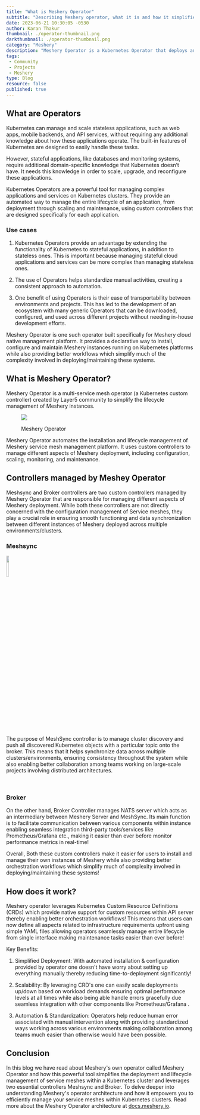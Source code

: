```yaml
---
title: "What is Meshery Operator"
subtitle: "Describing Meshery operator, what it is and how it simplifies management"
date: 2023-06-21 10:30:05 -0530
author: Karan Thakur
thumbnail: ./operator-thumbnail.png
darkthumbnail: ./operator-thumbnail.png
category: "Meshery"
description: "Meshery Operator is a Kubernetes Operator that deploys and manages the lifecycle of two Meshery components critical to Meshery’s operations of Kubernetes clusters."
tags:
 - Community
 - Projects
 - Meshery
type: Blog
resource: false
published: true
---
```




<BlogWrapper>


## What are Operators
Kubernetes can manage and scale stateless applications, such as web apps, mobile backends, and API services, without requiring any additional knowledge about how these applications operate. The built-in features of Kubernetes are designed to easily handle these tasks.

However, stateful applications, like databases and monitoring systems, require additional domain-specific knowledge that Kubernetes doesn’t have. It needs this knowledge in order to scale, upgrade, and reconfigure these applications.

Kubernetes Operators are a powerful tool for managing complex applications and services on Kubernetes clusters. They provide an automated way to manage the entire lifecycle of an application, from deployment through scaling and maintenance, using custom controllers that are designed specifically for each application.
### Use cases 

1. Kubernetes Operators provide an advantage by extending the functionality of Kubernetes to stateful applications, in addition to stateless ones. This is important because managing stateful cloud applications and services can be more complex than managing stateless ones.

2. The use of Operators helps standardize manual activities, creating a consistent approach to automation.

3. One benefit of using Operators is their ease of transportability between environments and projects. This has led to the development of an ecosystem with many generic Operators that can be downloaded, configured, and used across different projects without needing in-house development efforts. 

Meshery Operator is one such operator built specifically for Meshery cloud native management platform. It provides a declarative way to install, configure and maintain Meshery instances running on Kubernetes platforms while also providing better workflows which simplify much of the complexity involved in deploying/maintaining these systems.

## What is Meshery Operator?


<a>

Meshery Operator is a multi-service mesh operator (a Kubernetes custom controller) created by Layer5 community to simplify the lifecycle management of Meshery instances.
<figure class="imgWithCaption fig-right" style="width:30%" >
    <img src={operator}  />
    <figcaption>
    <p>Meshery Operator</p>
    </figcaption>
 </figure>

Meshery Operator automates the installation and lifecycle management of Meshery service mesh management platform. It uses custom controllers to manage different aspects of Meshery deployment, including configuration, scaling, monitoring, and maintenance.

 </a>

## Controllers managed by Meshey Operator 

Meshsync and Broker controllers are two custom controllers managed by Meshery Operator that are responsible for managing different aspects of Meshery deployment. While both these controllers are not directly concerned with the configuration management of Service meshes, they play a crucial role in ensuring smooth functioning and data synchronization between different instances of Meshery deployed across multiple environments/clusters.
### Meshsync
<section>
<img src={meshsync} className="image-left-no-shadow"  style="width:12%"/>

<p>The purpose of MeshSync controller is to manage cluster discovery and push all discovered Kubernetes objects with a particular topic onto the broker. This means that it helps synchronize data across multiple clusters/environments, ensuring consistency throughout the system while also enabling better collaboration among teams working on large-scale projects involving distributed architectures.</p>
</section>

<br/>

### Broker 
On the other hand, Broker Controller manages NATS server which acts as an intermediary between Meshery Server and MeshSync. Its main function is to facilitate communication between various components within instance enabling seamless integration third-party tools/services like Prometheus/Grafana etc., making it easier than ever before monitor performance metrics in real-time!

Overall, Both these custom controllers make it easier for users to install and manage their own instances of Meshery while also providing better orchestration workflows which simplify much of complexity involved in deploying/maintaining these systems!

## How does it work?

Meshery operator leverages Kubernetes Custom Resource Definitions (CRDs) which provide native support for custom resources within API server thereby enabling better orchestration workflows! This means that users can now define all aspects related to infrastructure requirements upfront using simple YAML files allowing operators seamlessly manage entire lifecycle from single interface making maintenance tasks easier than ever before!

Key Benefits:

1. Simplified Deployment: With automated installation & configuration provided by operator one doesn't have worry about setting up everything manually thereby reducing time-to-deployment significantly!

2. Scalability: By leveraging CRD's one can easily scale deployments up/down based on workload demands ensuring optimal performance levels at all times while also being able handle errors gracefully due seamless integration with other components like Prometheus/Grafana .

3. Automation & Standardization: Operators help reduce human error associated with manual intervention along with providing standardized ways working across various environments making collaboration among teams much easier than otherwise would have been possible.

## Conclusion
In this blog we have read about Meshery's own operator called Meshery Operator and how this powerful tool simplifies the deployment and lifecycle management of service meshes within a Kubernetes cluster and leverages two essential controllers Meshsync and Broker.
To delve deeper into understanding Meshery's operator architecture and how it empowers you to efficiently manage your service meshes within Kubernetes clusters. Read more about the Meshery Operator architecture at [docs.meshery.io](https://docs.meshery.io/concepts/architecture/operator).

</BlogWrapper>
